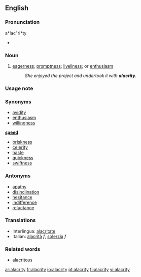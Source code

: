 ==English==
===Pronunciation===
a*lac"ri*ty
*{{audio|en-us-alacrity.ogg|Audio (US)}}

===Noun===
{{en-noun|alacrities}}
# [[eagerness]]; [[promptness]]; [[liveliness]]; or [[enthusiasm]]
#:''She enjoyed the project and undertook it with '''alacrity'''.''

===Usage note===

===Synonyms===
* [[avidity]]
* [[enthusiasm]]
* [[willingness]]
'''[[speed]]'''
* [[briskness]]
* [[celerity]]
* [[haste]]
* [[quickness]]
* [[swiftness]]

===Antonyms===
* [[apathy]]
* [[disinclination]]
* [[hesitance]]
* [[indifference]]
* [[reluctance]]

===Translations===
*Interlingua: [[alacritate]]
*Italian: [[alacrità]] ''f'', [[solerzia]] ''f''

===Related words===
* [[alacritous]]


[[ar:alacrity]]
[[fr:alacrity]]
[[io:alacrity]]
[[pt:alacrity]]
[[fi:alacrity]]
[[vi:alacrity]]